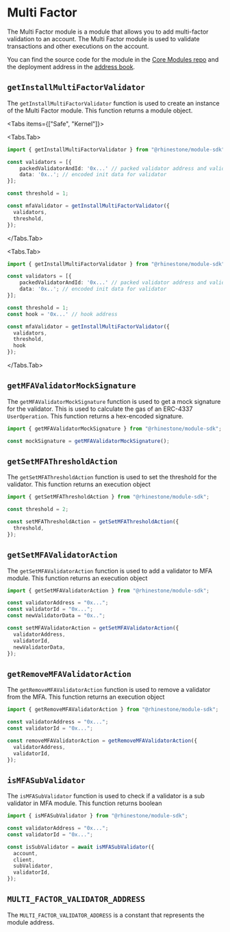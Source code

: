 
# Multi Factor

The Multi Factor module is a module that allows you to add multi-factor validation to an account. The Multi Factor module is used to validate transactions and other executions on the account.

You can find the source code for the module in the [Core Modules repo](https://github.com/rhinestonewtf/core-modules/tree/main/src/MultiFactor) and the deployment address in the [address book](../../overview/address-book.mdx).

## `getInstallMultiFactorValidator`

The `getInstallMultiFactorValidator` function is used to create an instance of the Multi Factor module. This function returns a module object.

<Tabs items={["Safe", "Kernel"]}>

<Tabs.Tab>

```typescript
import { getInstallMultiFactorValidator } from "@rhinestone/module-sdk";

const validators = [{
    packedValidatorAndId: '0x...' // packed validator address and validator id
    data: '0x..'; // encoded init data for validator
}];

const threshold = 1;

const mfaValidator = getInstallMultiFactorValidator({
  validators,
  threshold,
});
```

</Tabs.Tab>

<Tabs.Tab>

```typescript
import { getInstallMultiFactorValidator } from "@rhinestone/module-sdk";

const validators = [{
    packedValidatorAndId: '0x...' // packed validator address and validator id
    data: '0x..'; // encoded init data for validator
}];

const threshold = 1;
const hook = '0x...' // hook address

const mfaValidator = getInstallMultiFactorValidator({
  validators,
  threshold,
  hook
});
```

</Tabs.Tab>
</Tabs>

## `getMFAValidatorMockSignature`

The `getMFAValidatorMockSignature` function is used to get a mock signature for the validator. This is used to calculate the gas of an ERC-4337 `UserOperation`. This function returns a hex-encoded signature.

```typescript
import { getMFAValidatorMockSignature } from "@rhinestone/module-sdk";

const mockSignature = getMFAValidatorMockSignature();
```

## `getSetMFAThresholdAction`

The `getSetMFAThresholdAction` function is used to set the threshold for the validator. This function returns an execution object

```typescript
import { getSetMFAThresholdAction } from "@rhinestone/module-sdk";

const threshold = 2;

const setMFAThresholdAction = getSetMFAThresholdAction({
  threshold,
});
```

## `getSetMFAValidatorAction`

The `getSetMFAValidatorAction` function is used to add a validator to MFA module. This function returns an execution object

```typescript
import { getSetMFAValidatorAction } from "@rhinestone/module-sdk";

const validatorAddress = "0x...";
const validatorId = "0x...";
const newValidatorData = "0x..";

const setMFAValidatorAction = getSetMFAValidatorAction({
  validatorAddress,
  validatorId,
  newValidatorData,
});
```

## `getRemoveMFAValidatorAction`

The `getRemoveMFAValidatorAction` function is used to remove a validator from the MFA. This function returns an execution object

```typescript
import { getRemoveMFAValidatorAction } from "@rhinestone/module-sdk";

const validatorAddress = "0x...";
const validatorId = "0x...";

const removeMFAValidatorAction = getRemoveMFAValidatorAction({
  validatorAddress,
  validatorId,
});
```

## `isMFASubValidator`

The `isMFASubValidator` function is used to check if a validator is a sub validator in MFA module. This function returns boolean

```typescript
import { isMFASubValidator } from "@rhinestone/module-sdk";

const validatorAddress = "0x...";
const validatorId = "0x...";

const isSubValidator = await isMFASubValidator({
  account,
  client,
  subValidator,
  validatorId,
});
```

## `MULTI_FACTOR_VALIDATOR_ADDRESS`

The `MULTI_FACTOR_VALIDATOR_ADDRESS` is a constant that represents the module address.
